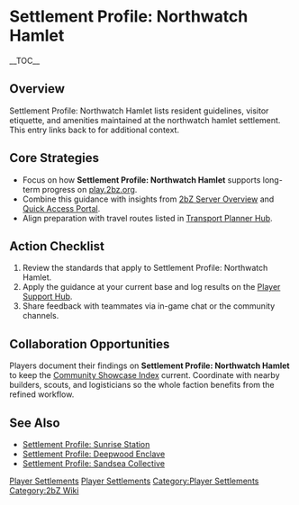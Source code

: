 {{Short description|Settlement Profile: Northwatch Hamlet lists resident guidelines, visitor etiquette, and amenities maintained at the northwatch hamlet settlement}}
= Settlement Profile: Northwatch Hamlet =
{{2bZ Navbox}}
__TOC__

== Overview ==
Settlement Profile: Northwatch Hamlet lists resident guidelines, visitor etiquette, and
amenities maintained at the northwatch hamlet settlement. This entry links back to
[[Category:Player Settlements|Player Settlements]] for additional context.

== Core Strategies ==
* Focus on how '''Settlement Profile: Northwatch Hamlet''' supports long-term progress on [[play.2bz.org]].
* Combine this guidance with insights from [[2bZ Server Overview]] and [[Quick Access Portal]].
* Align preparation with travel routes listed in [[Transport Planner Hub]].

== Action Checklist ==
# Review the [[Category:Player Settlements|Player Settlements]] standards that apply to Settlement Profile: Northwatch Hamlet.
# Apply the guidance at your current base and log results on the [[Player Support Hub]].
# Share feedback with teammates via in-game chat or the community channels.

== Collaboration Opportunities ==
Players document their findings on '''Settlement Profile: Northwatch Hamlet''' to keep the
[[Community Showcase Index]] current. Coordinate with nearby builders, scouts, and
logisticians so the whole faction benefits from the refined workflow.

== See Also ==
* [[Settlement Profile: Sunrise Station]]
* [[Settlement Profile: Deepwood Enclave]]
* [[Settlement Profile: Sandsea Collective]]

[[Category:Player Settlements]]
[[Category:2bZ Wiki]]
